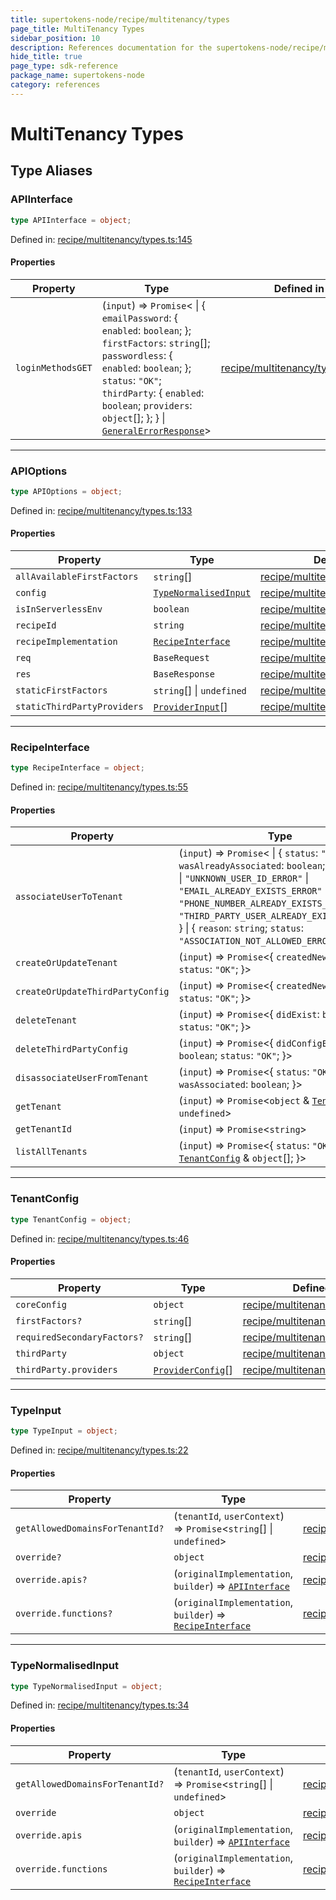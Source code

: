 ```yaml
---
title: supertokens-node/recipe/multitenancy/types
page_title: MultiTenancy Types
sidebar_position: 10
description: References documentation for the supertokens-node/recipe/multitenancy/types package
hide_title: true
page_type: sdk-reference
package_name: supertokens-node
category: references
---
```


# MultiTenancy Types


## Type Aliases

### APIInterface

```ts
type APIInterface = object;
```

Defined in: [recipe/multitenancy/types.ts:145](https://github.com/supertokens/supertokens-node/blob/8353a9a70d8b17dd9ff6ffe41201fa2ef0e60218/lib/ts/recipe/multitenancy/types.ts#L145)

#### Properties

| Property | Type | Defined in |
| ------ | ------ | ------ |
| <a id="loginmethodsget"></a> `loginMethodsGET` | (`input`) => `Promise`\< \| \{ `emailPassword`: \{ `enabled`: `boolean`; \}; `firstFactors`: `string`[]; `passwordless`: \{ `enabled`: `boolean`; \}; `status`: `"OK"`; `thirdParty`: \{ `enabled`: `boolean`; `providers`: `object`[]; \}; \} \| [`GeneralErrorResponse`](types.mdx#generalerrorresponse)\> | [recipe/multitenancy/types.ts:146](https://github.com/supertokens/supertokens-node/blob/8353a9a70d8b17dd9ff6ffe41201fa2ef0e60218/lib/ts/recipe/multitenancy/types.ts#L146) |

***

### APIOptions

```ts
type APIOptions = object;
```

Defined in: [recipe/multitenancy/types.ts:133](https://github.com/supertokens/supertokens-node/blob/8353a9a70d8b17dd9ff6ffe41201fa2ef0e60218/lib/ts/recipe/multitenancy/types.ts#L133)

#### Properties

| Property | Type | Defined in |
| ------ | ------ | ------ |
| <a id="allavailablefirstfactors"></a> `allAvailableFirstFactors` | `string`[] | [recipe/multitenancy/types.ts:141](https://github.com/supertokens/supertokens-node/blob/8353a9a70d8b17dd9ff6ffe41201fa2ef0e60218/lib/ts/recipe/multitenancy/types.ts#L141) |
| <a id="config"></a> `config` | [`TypeNormalisedInput`](#typenormalisedinput) | [recipe/multitenancy/types.ts:135](https://github.com/supertokens/supertokens-node/blob/8353a9a70d8b17dd9ff6ffe41201fa2ef0e60218/lib/ts/recipe/multitenancy/types.ts#L135) |
| <a id="isinserverlessenv"></a> `isInServerlessEnv` | `boolean` | [recipe/multitenancy/types.ts:137](https://github.com/supertokens/supertokens-node/blob/8353a9a70d8b17dd9ff6ffe41201fa2ef0e60218/lib/ts/recipe/multitenancy/types.ts#L137) |
| <a id="recipeid"></a> `recipeId` | `string` | [recipe/multitenancy/types.ts:136](https://github.com/supertokens/supertokens-node/blob/8353a9a70d8b17dd9ff6ffe41201fa2ef0e60218/lib/ts/recipe/multitenancy/types.ts#L136) |
| <a id="recipeimplementation"></a> `recipeImplementation` | [`RecipeInterface`](#recipeinterface) | [recipe/multitenancy/types.ts:134](https://github.com/supertokens/supertokens-node/blob/8353a9a70d8b17dd9ff6ffe41201fa2ef0e60218/lib/ts/recipe/multitenancy/types.ts#L134) |
| <a id="req"></a> `req` | `BaseRequest` | [recipe/multitenancy/types.ts:138](https://github.com/supertokens/supertokens-node/blob/8353a9a70d8b17dd9ff6ffe41201fa2ef0e60218/lib/ts/recipe/multitenancy/types.ts#L138) |
| <a id="res"></a> `res` | `BaseResponse` | [recipe/multitenancy/types.ts:139](https://github.com/supertokens/supertokens-node/blob/8353a9a70d8b17dd9ff6ffe41201fa2ef0e60218/lib/ts/recipe/multitenancy/types.ts#L139) |
| <a id="staticfirstfactors"></a> `staticFirstFactors` | `string`[] \| `undefined` | [recipe/multitenancy/types.ts:142](https://github.com/supertokens/supertokens-node/blob/8353a9a70d8b17dd9ff6ffe41201fa2ef0e60218/lib/ts/recipe/multitenancy/types.ts#L142) |
| <a id="staticthirdpartyproviders"></a> `staticThirdPartyProviders` | [`ProviderInput`](recipe.thirdparty.types.mdx#providerinput)[] | [recipe/multitenancy/types.ts:140](https://github.com/supertokens/supertokens-node/blob/8353a9a70d8b17dd9ff6ffe41201fa2ef0e60218/lib/ts/recipe/multitenancy/types.ts#L140) |

***

### RecipeInterface

```ts
type RecipeInterface = object;
```

Defined in: [recipe/multitenancy/types.ts:55](https://github.com/supertokens/supertokens-node/blob/8353a9a70d8b17dd9ff6ffe41201fa2ef0e60218/lib/ts/recipe/multitenancy/types.ts#L55)

#### Properties

| Property | Type | Defined in |
| ------ | ------ | ------ |
| <a id="associateusertotenant"></a> `associateUserToTenant` | (`input`) => `Promise`\< \| \{ `status`: `"OK"`; `wasAlreadyAssociated`: `boolean`; \} \| \{ `status`: \| `"UNKNOWN_USER_ID_ERROR"` \| `"EMAIL_ALREADY_EXISTS_ERROR"` \| `"PHONE_NUMBER_ALREADY_EXISTS_ERROR"` \| `"THIRD_PARTY_USER_ALREADY_EXISTS_ERROR"`; \} \| \{ `reason`: `string`; `status`: `"ASSOCIATION_NOT_ALLOWED_ERROR"`; \}\> | [recipe/multitenancy/types.ts:102](https://github.com/supertokens/supertokens-node/blob/8353a9a70d8b17dd9ff6ffe41201fa2ef0e60218/lib/ts/recipe/multitenancy/types.ts#L102) |
| <a id="createorupdatetenant"></a> `createOrUpdateTenant` | (`input`) => `Promise`\<\{ `createdNew`: `boolean`; `status`: `"OK"`; \}\> | [recipe/multitenancy/types.ts:59](https://github.com/supertokens/supertokens-node/blob/8353a9a70d8b17dd9ff6ffe41201fa2ef0e60218/lib/ts/recipe/multitenancy/types.ts#L59) |
| <a id="createorupdatethirdpartyconfig"></a> `createOrUpdateThirdPartyConfig` | (`input`) => `Promise`\<\{ `createdNew`: `boolean`; `status`: `"OK"`; \}\> | [recipe/multitenancy/types.ts:87](https://github.com/supertokens/supertokens-node/blob/8353a9a70d8b17dd9ff6ffe41201fa2ef0e60218/lib/ts/recipe/multitenancy/types.ts#L87) |
| <a id="deletetenant"></a> `deleteTenant` | (`input`) => `Promise`\<\{ `didExist`: `boolean`; `status`: `"OK"`; \}\> | [recipe/multitenancy/types.ts:71](https://github.com/supertokens/supertokens-node/blob/8353a9a70d8b17dd9ff6ffe41201fa2ef0e60218/lib/ts/recipe/multitenancy/types.ts#L71) |
| <a id="deletethirdpartyconfig"></a> `deleteThirdPartyConfig` | (`input`) => `Promise`\<\{ `didConfigExist`: `boolean`; `status`: `"OK"`; \}\> | [recipe/multitenancy/types.ts:96](https://github.com/supertokens/supertokens-node/blob/8353a9a70d8b17dd9ff6ffe41201fa2ef0e60218/lib/ts/recipe/multitenancy/types.ts#L96) |
| <a id="disassociateuserfromtenant"></a> `disassociateUserFromTenant` | (`input`) => `Promise`\<\{ `status`: `"OK"`; `wasAssociated`: `boolean`; \}\> | [recipe/multitenancy/types.ts:123](https://github.com/supertokens/supertokens-node/blob/8353a9a70d8b17dd9ff6ffe41201fa2ef0e60218/lib/ts/recipe/multitenancy/types.ts#L123) |
| <a id="gettenant"></a> `getTenant` | (`input`) => `Promise`\<`object` & [`TenantConfig`](#tenantconfig) \| `undefined`\> | [recipe/multitenancy/types.ts:75](https://github.com/supertokens/supertokens-node/blob/8353a9a70d8b17dd9ff6ffe41201fa2ef0e60218/lib/ts/recipe/multitenancy/types.ts#L75) |
| <a id="gettenantid"></a> `getTenantId` | (`input`) => `Promise`\<`string`\> | [recipe/multitenancy/types.ts:56](https://github.com/supertokens/supertokens-node/blob/8353a9a70d8b17dd9ff6ffe41201fa2ef0e60218/lib/ts/recipe/multitenancy/types.ts#L56) |
| <a id="listalltenants"></a> `listAllTenants` | (`input`) => `Promise`\<\{ `status`: `"OK"`; `tenants`: [`TenantConfig`](#tenantconfig) & `object`[]; \}\> | [recipe/multitenancy/types.ts:81](https://github.com/supertokens/supertokens-node/blob/8353a9a70d8b17dd9ff6ffe41201fa2ef0e60218/lib/ts/recipe/multitenancy/types.ts#L81) |

***

### TenantConfig

```ts
type TenantConfig = object;
```

Defined in: [recipe/multitenancy/types.ts:46](https://github.com/supertokens/supertokens-node/blob/8353a9a70d8b17dd9ff6ffe41201fa2ef0e60218/lib/ts/recipe/multitenancy/types.ts#L46)

#### Properties

| Property | Type | Defined in |
| ------ | ------ | ------ |
| <a id="coreconfig"></a> `coreConfig` | `object` | [recipe/multitenancy/types.ts:52](https://github.com/supertokens/supertokens-node/blob/8353a9a70d8b17dd9ff6ffe41201fa2ef0e60218/lib/ts/recipe/multitenancy/types.ts#L52) |
| <a id="firstfactors"></a> `firstFactors?` | `string`[] | [recipe/multitenancy/types.ts:50](https://github.com/supertokens/supertokens-node/blob/8353a9a70d8b17dd9ff6ffe41201fa2ef0e60218/lib/ts/recipe/multitenancy/types.ts#L50) |
| <a id="requiredsecondaryfactors"></a> `requiredSecondaryFactors?` | `string`[] | [recipe/multitenancy/types.ts:51](https://github.com/supertokens/supertokens-node/blob/8353a9a70d8b17dd9ff6ffe41201fa2ef0e60218/lib/ts/recipe/multitenancy/types.ts#L51) |
| <a id="thirdparty"></a> `thirdParty` | `object` | [recipe/multitenancy/types.ts:47](https://github.com/supertokens/supertokens-node/blob/8353a9a70d8b17dd9ff6ffe41201fa2ef0e60218/lib/ts/recipe/multitenancy/types.ts#L47) |
| `thirdParty.providers` | [`ProviderConfig`](recipe.thirdparty.types.mdx#providerconfig)[] | [recipe/multitenancy/types.ts:48](https://github.com/supertokens/supertokens-node/blob/8353a9a70d8b17dd9ff6ffe41201fa2ef0e60218/lib/ts/recipe/multitenancy/types.ts#L48) |

***

### TypeInput

```ts
type TypeInput = object;
```

Defined in: [recipe/multitenancy/types.ts:22](https://github.com/supertokens/supertokens-node/blob/8353a9a70d8b17dd9ff6ffe41201fa2ef0e60218/lib/ts/recipe/multitenancy/types.ts#L22)

#### Properties

| Property | Type | Defined in |
| ------ | ------ | ------ |
| <a id="getalloweddomainsfortenantid"></a> `getAllowedDomainsForTenantId?` | (`tenantId`, `userContext`) => `Promise`\<`string`[] \| `undefined`\> | [recipe/multitenancy/types.ts:23](https://github.com/supertokens/supertokens-node/blob/8353a9a70d8b17dd9ff6ffe41201fa2ef0e60218/lib/ts/recipe/multitenancy/types.ts#L23) |
| <a id="override"></a> `override?` | `object` | [recipe/multitenancy/types.ts:25](https://github.com/supertokens/supertokens-node/blob/8353a9a70d8b17dd9ff6ffe41201fa2ef0e60218/lib/ts/recipe/multitenancy/types.ts#L25) |
| `override.apis?` | (`originalImplementation`, `builder`) => [`APIInterface`](#apiinterface) | [recipe/multitenancy/types.ts:30](https://github.com/supertokens/supertokens-node/blob/8353a9a70d8b17dd9ff6ffe41201fa2ef0e60218/lib/ts/recipe/multitenancy/types.ts#L30) |
| `override.functions?` | (`originalImplementation`, `builder`) => [`RecipeInterface`](#recipeinterface) | [recipe/multitenancy/types.ts:26](https://github.com/supertokens/supertokens-node/blob/8353a9a70d8b17dd9ff6ffe41201fa2ef0e60218/lib/ts/recipe/multitenancy/types.ts#L26) |

***

### TypeNormalisedInput

```ts
type TypeNormalisedInput = object;
```

Defined in: [recipe/multitenancy/types.ts:34](https://github.com/supertokens/supertokens-node/blob/8353a9a70d8b17dd9ff6ffe41201fa2ef0e60218/lib/ts/recipe/multitenancy/types.ts#L34)

#### Properties

| Property | Type | Defined in |
| ------ | ------ | ------ |
| <a id="getalloweddomainsfortenantid-1"></a> `getAllowedDomainsForTenantId?` | (`tenantId`, `userContext`) => `Promise`\<`string`[] \| `undefined`\> | [recipe/multitenancy/types.ts:35](https://github.com/supertokens/supertokens-node/blob/8353a9a70d8b17dd9ff6ffe41201fa2ef0e60218/lib/ts/recipe/multitenancy/types.ts#L35) |
| <a id="override-1"></a> `override` | `object` | [recipe/multitenancy/types.ts:37](https://github.com/supertokens/supertokens-node/blob/8353a9a70d8b17dd9ff6ffe41201fa2ef0e60218/lib/ts/recipe/multitenancy/types.ts#L37) |
| `override.apis` | (`originalImplementation`, `builder`) => [`APIInterface`](#apiinterface) | [recipe/multitenancy/types.ts:42](https://github.com/supertokens/supertokens-node/blob/8353a9a70d8b17dd9ff6ffe41201fa2ef0e60218/lib/ts/recipe/multitenancy/types.ts#L42) |
| `override.functions` | (`originalImplementation`, `builder`) => [`RecipeInterface`](#recipeinterface) | [recipe/multitenancy/types.ts:38](https://github.com/supertokens/supertokens-node/blob/8353a9a70d8b17dd9ff6ffe41201fa2ef0e60218/lib/ts/recipe/multitenancy/types.ts#L38) |
